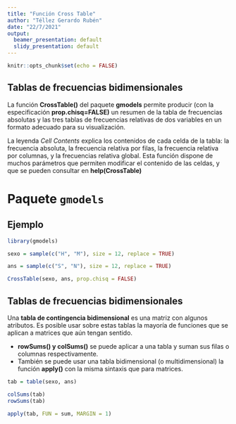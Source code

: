 ---
title: "Función Cross Table"
author: "Téllez Gerardo Rubén"
date: "22/7/2021"
output:
  beamer_presentation: default
  slidy_presentation: default
---

```{r setup, include=FALSE}
knitr::opts_chunk$set(echo = FALSE)
```

## Tablas de frecuencias bidimensionales

La función __CrossTable()__ del paquete __gmodels__ permite producir (con la especificación __prop.chisq=FALSE)__ un resumen de la tabla de frecuencias absolutas y las tres tablas de frecuencias relativas de dos variables en un formato adecuado para su visualización.


La leyenda _Cell Contents_ explica los contenidos de cada celda de la tabla: la frecuencia absoluta, la frecuencia relativa por filas, la frecuencia relativa por columnas, y la frecuencias relativa global. Esta función dispone de muchos parámetros que permiten modificar el contenido de las celdas, y que se pueden consultar en __help(CrossTable)__

# Paquete `gmodels`

## Ejemplo

```{r}
library(gmodels)

sexo = sample(c("H", "M"), size = 12, replace = TRUE)

ans = sample(c("S", "N"), size = 12, replace = TRUE)

CrossTable(sexo, ans, prop.chisq = FALSE)
```


## Tablas de frecuencias bidimensionales

Una __tabla de contingencia bidimensional__ es una matriz con algunos atributos. Es posible usar sobre estas tablas la mayoría de funciones que se aplican a matrices que aún tengan sentido.

+ __rowSums() y colSums()__ se puede aplicar a una tabla y suman sus filas o columnas respectivamente.
+ También se puede usar una tabla bidimensional (o multidimensional) la función __apply()__ con la misma sintaxis que para matrices.

```{r}
tab = table(sexo, ans)

colSums(tab)
rowSums(tab)

apply(tab, FUN = sum, MARGIN = 1)
```
































